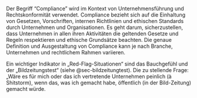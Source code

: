 Der Begriff "Compliance" wird im Kontext von Unternehmensführung und Rechtskonformität verwendet. Compliance bezieht sich auf die Einhaltung von Gesetzen, Vorschriften, internen Richtlinien und ethischen Standards durch Unternehmen und Organisationen. Es geht darum, sicherzustellen, dass Unternehmen in allen ihren Aktivitäten die geltenden Gesetze und Regeln respektieren und ethische Grundsätze beachten. Die genaue Definition und Ausgestaltung von Compliance kann je nach Branche, Unternehmen und rechtlichem Rahmen variieren.

Ein wichtiger Indikator in „Red-Flag-Situationen“ sind das Bauchgefühl und der „Bildzeitungstest“ (siehe @sec-bildzeitungtest). Die zu stellende Frage: „Wäre es für mich oder das ich vertretende Unternehmen peinlich (à Shitstorm), wenn das, was ich gemacht habe, öffentlich (in der Bild-Zeitung) gemacht würde.